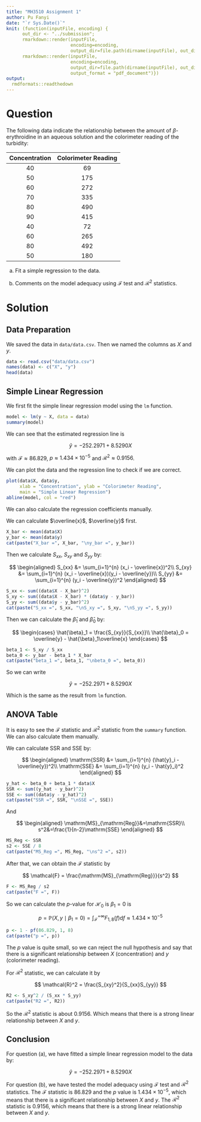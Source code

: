 ```yaml
---
title: "MH3510 Assignment 1"
author: Pu Fanyi
date: "`r Sys.Date()`"
knit: (function(inputFile, encoding) {
      out_dir <- "../submission";
      rmarkdown::render(inputFile,
                        encoding=encoding,
                        output_dir=file.path(dirname(inputFile), out_dir));
      rmarkdown::render(inputFile,
                        encoding=encoding,
                        output_dir=file.path(dirname(inputFile), out_dir),
                        output_format = "pdf_document")})
output:
  rmdformats::readthedown
---
```


# Question

The following data indicate the relationship between the amount of $\beta$-erythroidine in an aqueous solution and the colorimeter reading of the turbidity:

| Concentration | Colorimeter Reading |
|:-------------:|:-------------------:|
| 40            | 69                  |
| 50            | 175                 |
| 60            | 272                 |
| 70            | 335                 |
| 80            | 490                 |
| 90            | 415                 |
| 40            | 72                  |
| 60            | 265                 |
| 80            | 492                 |
| 50            | 180                 |

(a) Fit a simple regression to the data.

(b) Comments on the model adequacy using $\mathcal{F}$ test and $\mathcal{R}^2$ statistics.

# Solution

## Data Preparation

We saved the data in `data/data.csv`. Then we named the columns as $X$ and $y$.

```r
data <- read.csv("data/data.csv")
names(data) <- c("X", "y")
head(data)
```

## Simple Linear Regression

We first fit the simple linear regression model using the `lm` function.

```r
model <- lm(y ~ X, data = data)
summary(model)
```

We can see that the estimated regression line is

$$\hat{y} = -252.2971 + 8.5290X$$

with $\mathcal{F}\approx 86.829$, $p\approx 1.434\times {10}^{-5}$ and $\mathcal{R}^2\approx 0.9156$.

We can plot the data and the regression line to check if we are correct.

```r
plot(data$X, data$y, 
     xlab = "Concentration", ylab = "Colorimeter Reading",
     main = "Simple Linear Regression")
abline(model, col = "red")
```

We can also calculate the regression coefficients manually.

We can calculate $\overline{x}$, $\overline{y}$ first.

```r
X_bar <- mean(data$X)
y_bar <- mean(data$y)
cat(paste("X_bar =", X_bar, "\ny_bar =", y_bar))
```

Then we calculate $S_{xx}$, $S_{xy}$ and $S_{yy}$ by:

$$
\begin{aligned}
S_{xx} &= \sum_{i=1}^{n} (x_i - \overline{x})^2\\
S_{xy} &= \sum_{i=1}^{n} (x_i - \overline{x})(y_i - \overline{y})\\
S_{yy} &= \sum_{i=1}^{n} (y_i - \overline{y})^2
\end{aligned}
$$

```r
S_xx <- sum((data$X - X_bar)^2)
S_xy <- sum((data$X - X_bar) * (data$y - y_bar))
S_yy <- sum((data$y - y_bar)^2)
cat(paste("S_xx =", S_xx, "\nS_xy =", S_xy, "\nS_yy =", S_yy))
```

Then we can calculate the $\hat{\beta}_1$ and $\hat{\beta}_0$ by:

$$
\begin{cases}
\hat{\beta}_1 = \frac{S_{xy}}{S_{xx}}\\
\hat{\beta}_0 = \overline{y} - \hat{\beta}_1\overline{x}
\end{cases}
$$

```r
beta_1 <- S_xy / S_xx
beta_0 <- y_bar - beta_1 * X_bar
cat(paste("beta_1 =", beta_1, "\nbeta_0 =", beta_0))
```

So we can write

$$
\hat{y}=-252.2971 + 8.5290X
$$

Which is the same as the result from `lm` function.

## ANOVA Table

It is easy to see the $\mathcal{F}$ statistic and $\mathcal{R}^2$ statistic from the `summary` function. We can also calculate them manually.

We can calculate $\mathrm{SSR}$ and $\mathrm{SSE}$ by:

$$
\begin{aligned}
\mathrm{SSR} &= \sum_{i=1}^{n} (\hat{y}_i - \overline{y})^2\\
\mathrm{SSE} &= \sum_{i=1}^{n} (y_i - \hat{y}_i)^2
\end{aligned}
$$

```r
y_hat <- beta_0 + beta_1 * data$X
SSR <- sum((y_hat - y_bar)^2)
SSE <- sum((data$y - y_hat)^2)
cat(paste("SSR =", SSR, "\nSSE =", SSE))
```

And

$$
\begin{aligned}
\mathrm{MS}_{\mathrm{Reg}}&=\mathrm{SSR}\\
s^2&=\frac{1}{n-2}\mathrm{SSE}
\end{aligned}
$$

```r
MS_Reg <- SSR
s2 <- SSE / 8
cat(paste("MS_Reg =", MS_Reg, "\ns^2 =", s2))
```

After that, we can obtain the $\mathcal{F}$ statistic by

$$
\mathcal{F} = \frac{\mathrm{MS}_{\mathrm{Reg}}}{s^2}
$$

```r
F <- MS_Reg / s2
cat(paste("F =", F))
```

So we can calculate the $p$-value for $\mathcal{H}_0$ is $\beta_1=0$ is

$$
p=\mathbb{P}\left(X, y\mid \beta_1=0\right) = \int_{\mathcal{F}}^{+\infty} F_{1, 8}(f)\mathrm{d}f \approx 1.434\times {10}^{-5}
$$

```r
p <- 1 - pf(86.829, 1, 8)
cat(paste("p =", p))
```

The $p$ value is quite small, so we can reject the null hypothesis and say that there is a significant relationship between $X$ (concentration) and $y$ (colorimeter reading).

For $\mathcal{R}^2$ statistic, we can calculate it by

$$
\mathcal{R}^2 = \frac{S_{xy}^2}{S_{xx}S_{yy}}
$$

```r
R2 <- S_xy^2 / (S_xx * S_yy)
cat(paste("R2 =", R2))
```

So the $\mathcal{R}^2$ statistic is about $0.9156$. Which means that there is a strong linear relationship between $X$ and $y$.

## Conclusion

For question (a), we have fitted a simple linear regression model to the data by:

$$\hat{y} = -252.2971 + 8.5290X$$

For question (b), we have tested the model adequacy using $\mathcal{F}$ test and $\mathcal{R}^2$ statistics. The $\mathcal{F}$ statistic is $86.829$ and the $p$ value is $1.434\times {10}^{-5}$, which means that there is a significant relationship between $X$ and $y$. The $\mathcal{R}^2$ statistic is $0.9156$, which means that there is a strong linear relationship between $X$ and $y$.
